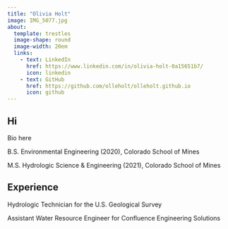 ```yaml
---
title: "Olivia Holt"
image: IMG_5077.jpg
about:
  template: trestles
  image-shape: round
  image-width: 20em
  links:
    - text: LinkedIn
      href: https://www.linkedin.com/in/olivia-holt-0a15651b7/
      icon: linkedin
    - text: GitHub
      href: https://github.com/olleholt/olleholt.github.io
      icon: github
---
```


## Hi

Bio here

B.S. Environmental Engineering (2020), Colorado School of Mines

M.S. Hydrologic Science & Engineering (2021), Colorado School of Mines

## Experience

Hydrologic Technician for the U.S. Geological Survey

Assistant Water Resource Engineer for Confluence Engineering Solutions
